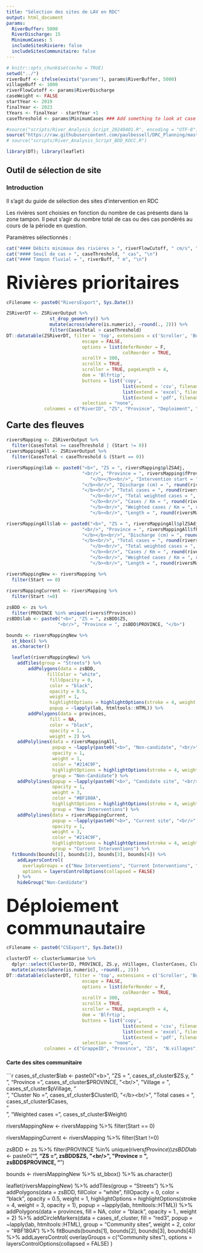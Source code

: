 ```yaml
---
title: "Sélection des sites de LAV en RDC"
output: html_document
params:
  RiverBuffer: 5000
  RiverDischarge: 15
  MinimumCases: 5
  includeSitesRiviere: false
  includeSitesCommunitaire: false
---
```


```r
# knitr::opts_chunk$set(echo = TRUE)
setwd("../")
riverBuff <- ifelse(exists("params"), params$RiverBuffer, 5000)
villageBuff <- 1000
riverFlowCutoff <- params$RiverDischarge
caseWeight <- FALSE
startYear <- 2019
finalYear <- 2023
tYears <- finalYear - startYear +1
caseThreshold <- params$MinimumCases ### Add something to look at case density

#source("scripts/River_Analysis_Script_20240401.R", encoding = "UTF-8")
source("https://raw.githubusercontent.com/paulbessell/DRC_Planning/master/scripts/River_Analysis_Script_BDD_KOCC.R")
# source("scripts/River_Analysis_Script_BDD_KOCC.R")

library(DT); library(leaflet)
```

## Outil de sélection de site

### Introduction
Il s'agit du guide de sélection des sites d'intervention en RDC

Les rivières sont choisies en fonction du nombre de cas présents dans la zone tampon. Il peut s'agir du nombre total de cas ou des cas pondérés au cours de la période en question.

Paramètres sélectionnés :

```r
cat("#### Débits minimaux des rivières > ", riverFlowCutoff, " cm/s", "\n")
cat("#### Seuil de cas > ", caseThreshold, " cas", "\n")
cat("#### Tampon fluvial = ", riverBuff, " m", "\n")

```


###  <font size = "+4"> <b> Rivières prioritaires </font size></b>
```r
cFilename <- paste0("RiversExport", Sys.Date())

ZSRiverDT <- ZSRiverOutput %>% 
                st_drop_geometry() %>% 
                mutate(across(where(is.numeric), ~round(., 2))) %>% 
                filter(CasesTotal > caseThreshold)
DT::datatable(ZSRiverDT, filter = 'top', extensions = c('Scroller', 'Buttons', 'ColReorder'),
                            escape = FALSE,
                            options = list(deferRender = F,
                                           colReorder = TRUE,
                            scrollY = 300, 
                            scrollX = TRUE,
                            scroller = TRUE, pageLength = 4,
                            dom = 'Blfrtip',
                            buttons = list('copy',
                                           list(extend = 'csv', filename = cFilename),
                                           list(extend = 'excel', filename = cFilename),
                                           list(extend = 'pdf', filename = cFilename), 'print')),
                            selection = "none",
              colnames = c("RiverID", "ZS", "Province", "Deploiment", "Debit", "Cas total", "Cas pondérés", "Long. rivière", "Cas / km", "Pondérés / km"))

```


#### <font size = "+2"> <b> Carte des fleuves </font size></b>
```r
riversMapping <- ZSRiverOutput %>%
  filter(CasesTotal >= caseThreshold | (Start != 0))
riversMappingAll <- ZSRiverOutput %>%
  filter(CasesTotal < caseThreshold & (Start == 0))

riversMapping$lab <- paste0("<b>", "ZS = ", riversMapping$plZSAdj,
                            "<br/>", "Province = ", riversMapping$fProvince, 
                               "</b></b><br/>", "Intervention start = ", ifelse(riversMapping$Start==0, "", riversMapping$Start),
                            "</b><br/>", "Discharge (cm) = ", round(riversMapping$Discharge,1),    
                            "</b><br/>", "Total cases = ", round(riversMapping$CasesTotal,1),  
                               "</b><br/>", "Total weighted cases = ", round(riversMapping$WeightTotal,1),
                               "</b><br/>", "Cases / Km = ", round(riversMapping$casesKm,3),
                               "</b><br/>", "Weighted cases / Km = ", round(riversMapping$WeightKm,3),
                               "</b><br/>", "Length = ", round(riversMapping$RiverLength,1))

riversMappingAll$lab <- paste0("<b>", "ZS = ", riversMappingAll$plZSAdj,
                            "<br/>", "Province = ", riversMappingAll$fProvince, 
                            "</b></b><br/>", "Discharge (cm) = ", round(riversMappingAll$Discharge,1),    
                            "</b><br/>", "Total cases = ", round(riversMappingAll$CasesTotal,1),  
                               "</b><br/>", "Total weighted cases = ", round(riversMappingAll$WeightTotal,1),
                               "</b><br/>", "Cases / Km = ", round(riversMappingAll$casesKm,3),
                               "</b><br/>", "Weighted cases / Km = ", round(riversMappingAll$WeightKm,3),
                               "</b><br/>", "Length = ", round(riversMappingAll$RiverLength,1))

riversMappingNew <- riversMapping %>%
  filter(Start == 0)
  
riversMappingCurrent <- riversMapping %>%
  filter(Start !=0)

zsBDD <- zs %>%
  filter(PROVINCE %in% unique(rivers$fProvince))
zsBDD$lab <- paste0("<b>", "ZS = ", zsBDD$ZS,
                   "<br/>", "Province = ", zsBDD$PROVINCE, "</b>")

bounds <- riversMappingNew %>% 
  st_bbox() %>% 
  as.character()

  leaflet(riversMappingNew) %>%
    addTiles(group = "Streets") %>%
        addPolygons(data = zsBDD,
               fillColor = "white",
                fillOpacity = 0,
                color = "black",
                opacity = 0.5,
                weight = 1,
                highlightOptions = highlightOptions(stroke = 4, weight = 3, opacity = 1),
                popup = ~lapply(lab, htmltools::HTML)) %>%
        addPolygons(data = provinces,
                fill = NA,
                color = "black",
                opacity = 1.,
                weight = 2) %>%
    addPolylines(data = riversMappingAll,
                 popup = ~lapply(paste0("<b>", "Non-candidate", "<br/>",lab), htmltools::HTML),
                 opacity = 1,
                 weight = 1,
                 color = "#214C9F",
                 highlightOptions = highlightOptions(stroke = 4, weight = 6, opacity = 1),
                 group = "Non-Candidate") %>%
    addPolylines(popup = ~lapply(paste0("<b>", "Candidate site", "<br/>",lab), htmltools::HTML),
                 opacity = 1,
                 weight = 3,
                 color = "#BF180A",
                 highlightOptions = highlightOptions(stroke = 4, weight = 6, opacity = 1),
                 group = "New Interventions") %>%
    addPolylines(data = riversMappingCurrent,
                 popup = ~lapply(paste0("<b>", "Current site", "<br/>",lab), htmltools::HTML),
                 opacity = 1,
                 weight = 3,
                 color = "#214C9F",
                 highlightOptions = highlightOptions(stroke = 4, weight = 6, opacity = 1),
                 group = "Current Interventions") %>%
  fitBounds(bounds[1], bounds[2], bounds[3], bounds[4]) %>%
    addLayersControl(
      overlayGroups = c("New Interventions", "Current Interventions", "Non-Candidate"),
      options = layersControlOptions(collapsed = FALSE)
    ) %>%
    hideGroup("Non-Candidate")

```

### <font size = "+4"> <b>  Déploiement communautaire </font size></b>
```r
cFilename <- paste0("CSExport", Sys.Date())

clusterDT <- clusterSummarise %>% 
  dplyr::select(ClusterID, PROVINCE, ZS.y, nVillages, ClusterCases, ClusterWeight) %>%
  mutate(across(where(is.numeric), ~round(., 2)))
DT::datatable(clusterDT, filter = 'top', extensions = c('Scroller', 'Buttons', 'ColReorder'),
                            escape = FALSE,
                            options = list(deferRender = F,
                                           colReorder = TRUE,
                            scrollY = 300, 
                            scrollX = TRUE,
                            scroller = TRUE, pageLength = 4,
                            dom = 'Blfrtip',
                            buttons = list('copy',
                                           list(extend = 'csv', filename = cFilename),
                                           list(extend = 'excel', filename = cFilename),
                                           list(extend = 'pdf', filename = cFilename), 'print')),
                            selection = "none",
              colnames = c("GrappeID", "Province", "ZS",  "N.villages", "Cas total", "Cas pondérés"))

```

#### Carte des sites communitaire
```r
cases_sf_cluster$lab <- paste0("<b>", "ZS = ", cases_sf_cluster$ZS.y,
                            "<br/>", "Province = ", cases_sf_cluster$PROVINCE, 
                            "<br/>", "Village = ", cases_sf_cluster$pVillage, 
                               "</b></b><br/>", "Cluster No = ", cases_sf_cluster$ClusterID,
                            "</b><br/>", "Total cases = ", cases_sf_cluster$Cases,  
                               "</b><br/>", "Weighted cases = ", cases_sf_cluster$Weight)

riversMappingNew <- riversMapping %>%
  filter(Start == 0)
  
riversMappingCurrent <- riversMapping %>%
  filter(Start !=0)

zsBDD <- zs %>%
  filter(PROVINCE %in% unique(rivers$fProvince))
zsBDD$lab <- paste0("<b>", "ZS = ", zsBDD$ZS,
                   "<br/>", "Province = ", zsBDD$PROVINCE, "</b>")

bounds <- riversMappingNew %>% 
  st_bbox() %>% 
  as.character()

  leaflet(riversMappingNew) %>%
    addTiles(group = "Streets") %>%
        addPolygons(data = zsBDD,
               fillColor = "white",
                fillOpacity = 0,
                color = "black",
                opacity = 0.5,
                weight = 1,
                highlightOptions = highlightOptions(stroke = 4, weight = 3, opacity = 1),
                popup = ~lapply(lab, htmltools::HTML)) %>%
        addPolygons(data = provinces,
                fill = NA,
                color = "black",
                opacity = 1.,
                weight = 2) %>%
    addCircleMarkers(data = cases_sf_cluster, 
                     fill = "red3", 
                     popup = ~lapply(lab, htmltools::HTML),
                     group = "Community sites",
                     weight = 2,
                     color = "#BF180A") %>%
  fitBounds(bounds[1], bounds[2], bounds[3], bounds[4]) %>%
    addLayersControl(
      overlayGroups = c("Community sites"),
      options = layersControlOptions(collapsed = FALSE)
    ) 
